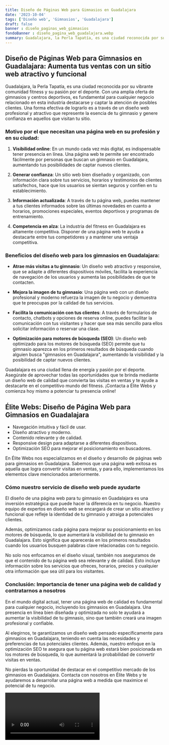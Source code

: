 ```yaml
---
title: Diseño de Páginas Web para Gimnasios en Guadalajara
date: '2023-10-04'
tags: ['Diseño web', 'Gimnasios', 'Guadalajara']
draft: false
banner : diseño_paginas_web_gimnasios
fondoBanner : diseño_pagina_web_guadalajara.webp
summary: Guadalajara, la Perla Tapatía, es una ciudad reconocida por su vibrante comunidad fitness y su pasión por el deporte. Con una amplia oferta de gimnasios y centros deportivos, es fundamental para cualquier negocio relacionado en esta industria destacarse y captar la atención de posibles clientes. Una forma efectiva de lograrlo es a través de un diseño web profesional y atractivo que represente la esencia de tu gimnasio y genere confianza en aquellos que visitan tu sitio.
---
```


## Diseño de Páginas Web para Gimnasios en Guadalajara: Aumenta tus ventas con un sitio web atractivo y funcional

Guadalajara, la Perla Tapatía, es una ciudad reconocida por su vibrante comunidad fitness y su pasión por el deporte. Con una amplia oferta de gimnasios y centros deportivos, es fundamental para cualquier negocio relacionado en esta industria destacarse y captar la atención de posibles clientes. Una forma efectiva de lograrlo es a través de un diseño web profesional y atractivo que represente la esencia de tu gimnasio y genere confianza en aquellos que visitan tu sitio.

### Motivo por el que necesitan una página web en su profesión y en su ciudad:

1. **Visibilidad online**: En un mundo cada vez más digital, es indispensable tener presencia en línea. Una página web te permite ser encontrado fácilmente por personas que buscan un gimnasio en Guadalajara, aumentando tus posibilidades de captar nuevos clientes.

2. **Generar confianza**: Un sitio web bien diseñado y organizado, con información clara sobre tus servicios, horarios y testimonios de clientes satisfechos, hace que los usuarios se sientan seguros y confíen en tu establecimiento.

3. **Información actualizada**: A través de tu página web, puedes mantener a tus clientes informados sobre las últimas novedades en cuanto a horarios, promociones especiales, eventos deportivos y programas de entrenamiento.

4. **Competencia en alza**: La industria del fitness en Guadalajara es altamente competitiva. Disponer de una página web te ayuda a destacarte entre tus competidores y a mantener una ventaja competitiva.

### Beneficios del diseño web para los gimnasios en Guadalajara:

- **Atrae más visitas a tu gimnasio**: Un diseño web atractivo y responsive, que se adapte a diferentes dispositivos móviles, facilita la experiencia de navegación de los usuarios y aumenta las posibilidades de que te contacten.

- **Mejora la imagen de tu gimnasio**: Una página web con un diseño profesional y moderno refuerza la imagen de tu negocio y demuestra que te preocupas por la calidad de tus servicios.

- **Facilita la comunicación con tus clientes**: A través de formularios de contacto, chatbots y opciones de reserva online, puedes facilitar la comunicación con tus visitantes y hacer que sea más sencillo para ellos solicitar información o reservar una clase.

- **Optimización para motores de búsqueda (SEO)**: Un diseño web optimizado para los motores de búsqueda (SEO) permite que tu gimnasio aparezca en los primeros resultados de búsqueda cuando alguien busca "gimnasios en Guadalajara", aumentando la visibilidad y la posibilidad de captar nuevos clientes.

Guadalajara es una ciudad llena de energía y pasión por el deporte. Asegúrate de aprovechar todas las oportunidades que te brinda mediante un diseño web de calidad que convierta las visitas en ventas y te ayude a destacarte en el competitivo mundo del fitness. ¡Contacta a Élite Webs y comienza hoy mismo a potenciar tu presencia online!

<GifSeo />

<Cta />

## Élite Webs: Diseño de Página Web para Gimnasios en Guadalajara

- Navegación intuitiva y fácil de usar.
- Diseño atractivo y moderno.
- Contenido relevante y de calidad.
- Responsive design para adaptarse a diferentes dispositivos.
- Optimización SEO para mejorar el posicionamiento en buscadores.

En Élite Webs nos especializamos en el diseño y desarrollo de páginas web para gimnasios en Guadalajara. Sabemos que una página web exitosa es aquella que logra convertir visitas en ventas, y para ello, implementamos los elementos clave mencionados anteriormente.

### Cómo nuestro servicio de diseño web puede ayudarte

El diseño de una página web para tu gimnasio en Guadalajara es una inversión estratégica que puede hacer la diferencia en tu negocio. Nuestro equipo de expertos en diseño web se encargará de crear un sitio atractivo y funcional que refleje la identidad de tu gimnasio y atraiga a potenciales clientes.

Además, optimizamos cada página para mejorar su posicionamiento en los motores de búsqueda, lo que aumentará la visibilidad de tu gimnasio en Guadalajara. Esto significa que aparecerás en los primeros resultados cuando los usuarios busquen palabras clave relacionadas con tu negocio.

No solo nos enfocamos en el diseño visual, también nos aseguramos de que el contenido de tu página web sea relevante y de calidad. Esto incluye información sobre los servicios que ofreces, horarios, precios y cualquier otra información que sea útil para los visitantes. 

### Conclusión: Importancia de tener una página web de calidad y contratarnos a nosotros

En el mundo digital actual, tener una página web de calidad es fundamental para cualquier negocio, incluyendo los gimnasios en Guadalajara. Una presencia en línea bien diseñada y optimizada no solo te ayudará a aumentar la visibilidad de tu gimnasio, sino que también creará una imagen profesional y confiable.

Al elegirnos, te garantizamos un diseño web pensado específicamente para gimnasios en Guadalajara, teniendo en cuenta las necesidades y preferencias de tus potenciales clientes. Además, nuestro enfoque en la optimización SEO te asegura que tu página web estará bien posicionada en los motores de búsqueda, lo que aumentará la probabilidad de convertir visitas en ventas.

No pierdas la oportunidad de destacar en el competitivo mercado de los gimnasios en Guadalajara. Contacta con nosotros en Élite Webs y te ayudaremos a desarrollar una página web a medida que maximice el potencial de tu negocio.

<Video />

<CtaBot job='Gimnasios' city='Guadalajara'/>

<Gmaps query='Guadalajara+españa+maps' />